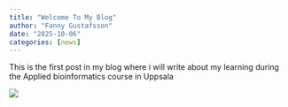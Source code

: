 ```yaml
---
title: "Welcome To My Blog"
author: "Fanny Gustafsson"
date: "2025-10-06"
categories: [news]
---
```


This is the first post in my blog where i will write about my learning during the Applied bioinformatics course in Uppsala

![](DNA-data-strand-web.jpg)


